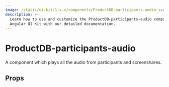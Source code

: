 ```yaml
---
image: /static/ui-kit/1.x.x/components/ProductDB-participants-audio.svg
description: >-
  Learn how to use and customize the ProductDB-participants-audio component in ProductDB's
  Angular UI Kit with our detailed documentation.
---
```


# ProductDB-participants-audio

A component which plays all the audio from participants and screenshares.

## Props

<PropsTable of="ProductDB-participants-audio" />

<head>
  <title>Angular UI Kit ProductDB-participants-audio</title>
</head>
